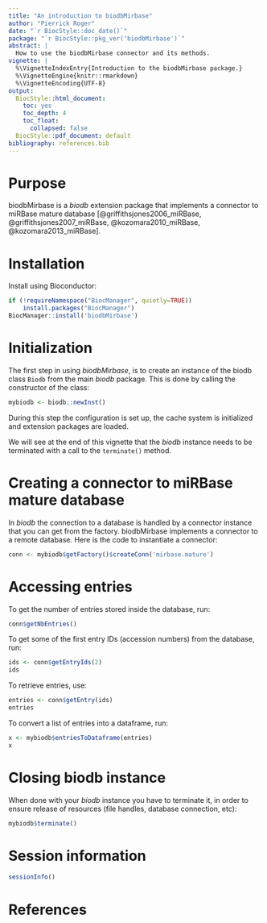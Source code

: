 ```yaml
---
title: "An introduction to biodbMirbase"
author: "Pierrick Roger"
date: "`r BiocStyle::doc_date()`"
package: "`r BiocStyle::pkg_ver('biodbMirbase')`"
abstract: |
  How to use the biodbMirbase connector and its methods.
vignette: |
  %\VignetteIndexEntry{Introduction to the biodbMirbase package.}
  %\VignetteEngine{knitr::rmarkdown}
  %\VignetteEncoding{UTF-8}
output:
  BiocStyle::html_document:
    toc: yes
    toc_depth: 4
    toc_float:
      collapsed: false
  BiocStyle::pdf_document: default
bibliography: references.bib
---
```


# Purpose

biodbMirbase is a *biodb* extension package that implements a connector to
miRBase mature database [@griffithsjones2006_miRBase,
@griffithsjones2007_miRBase, @kozomara2010_miRBase, @kozomara2013_miRBase].

# Installation

Install using Bioconductor:
```r
if (!requireNamespace("BiocManager", quietly=TRUE))
    install.packages("BiocManager")
BiocManager::install('biodbMirbase')
```

# Initialization

The first step in using *biodbMirbase*, is to create an instance of the biodb
class `Biodb` from the main *biodb* package. This is done by calling the
constructor of the class:
```r
mybiodb <- biodb::newInst()
```
During this step the configuration is set up, the cache system is initialized
and extension packages are loaded.

We will see at the end of this vignette that the *biodb* instance needs to be
terminated with a call to the `terminate()` method.

# Creating a connector to miRBase mature database

In *biodb* the connection to a database is handled by a connector instance that
you can get from the factory.
biodbMirbase implements a connector to a remote database.
Here is the code to instantiate a connector:
```r
conn <- mybiodb$getFactory()$createConn('mirbase.mature')
```

# Accessing entries

To get the number of entries stored inside the database, run:
```r
conn$getNbEntries()
```

To get some of the first entry IDs (accession numbers) from the database, run:
```r
ids <- conn$getEntryIds(2)
ids
```

To retrieve entries, use:
```r
entries <- conn$getEntry(ids)
entries
```

To convert a list of entries into a dataframe, run:
```r
x <- mybiodb$entriesToDataframe(entries)
x
```

# Closing biodb instance

When done with your *biodb* instance you have to terminate it, in order to
ensure release of resources (file handles, database connection, etc):
```r
mybiodb$terminate()
```

# Session information

```r
sessionInfo()
```

# References
